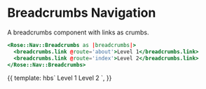 
<Meta title="Rose|Nav|Breadcrumbs" component="Nav/Breadcrumbs" />

# Breadcrumbs Navigation

A breadcrumbs component with links as crumbs.

```handlebars
<Rose::Nav::Breadcrumbs as |breadcrumbs|>
  <breadcrumbs.link @route='about'>Level 1</breadcrumbs.link>
  <breadcrumbs.link @route='index'>Level 2</breadcrumbs.link>
</Rose::Nav::Breadcrumbs>
```

<Preview>
  <Story name="Basic Breadcrumbs">
    {{
      template: hbs`
      <Rose::Nav::Breadcrumbs as |breadcrumbs|>
        <breadcrumbs.link @route="about">Level 1</breadcrumbs.link>
        <breadcrumbs.link @route="index">Level 2</breadcrumbs.link>
      </Rose::Nav::Breadcrumbs>
    `,
    }}
  </Story>
</Preview>
